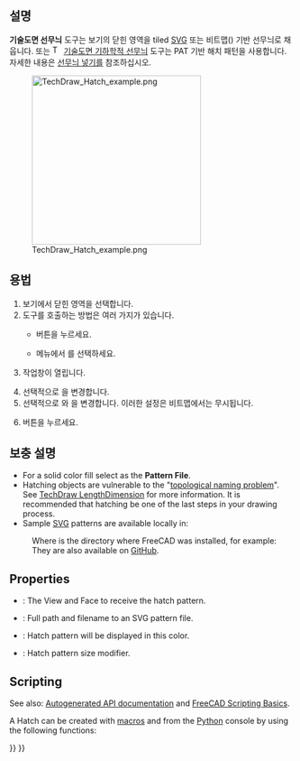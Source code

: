 <languages/>

{{Docnav
|[[TechDraw_LinkDimension/ko|치수 연결]]
|[[TechDraw_GeometricHatch/ko|기하학 무늬 ]]
|[[TechDraw_Workbench/ko|기술도면 작업대]]
|IconL=TechDraw_LinkDimension.svg
|IconR=TechDraw_GeometricHatch.svg
|IconC=Workbench_TechDraw.svg
}}

{{GuiCommand
|Name=기술도면 선무늬
|MenuLocation=기술도면→ 선무늬 넣기→ 이미지 파일의 선무늬를 면에 넣기
|Workbenches=[[TechDraw_Workbench/ko|기술도면 작업대]]
|SeeAlso=[[TechDraw_GeometricHatch/ko|기술도면 기하학적 선무늬]], [[TechDraw_Hatching/ko|기술도면 선무늬 넣기]]
}}

<span id="Description"></span>
==설명==

'''기술도면 선무늬''' 도구는 보기의 닫힌 영역을 tiled [[SVG/ko|SVG]] 또는 비트맵({{Version|0.21}}) 기반 선무늬로 채웁니다. 또는 [[Image:TechDraw_GeometricHatch.svg|16px]] [[TechDraw_GeometricHatch/ko|기술도면 기하학적 선무늬]] 도구는 PAT 기반 해치 패턴을 사용합니다. 자세한 내용은 [[TechDraw_Hatching/ko|선무늬 넣기]]를 참조하십시오.

[[Image:TechDraw_Hatch_example.png|300px]]

{{Caption|면에 넣은 SVG 선무늬}}

<span id="Usage"></span>
==용법==

# 보기에서 닫힌 영역을 선택합니다.
# 도구를 호출하는 방법은 여러 가지가 있습니다.
#* {{Button|[[Image:TechDraw_Hatch.svg|16px]] 기술도면 선무늬}} 버튼을 누르세요.
#* 메뉴에서 {{MenuCommand|기술도면→ 선무늬 넣기→ [[Image:TechDraw_Hatch.svg|16px]] 이미지 파일의 선무늬를 면에 넣기}}를 선택하세요.
# {{MenuCommand|면에 선무늬 적용}} 작업창이  열립니다.
# 선택적으로 {{MenuCommand|선무늬 파일}}을 변경합니다.
# 선택적으로 {{MenuCommand|무늬 크기}}와 {{MenuCommand|선 색상}}을 변경합니다. 이러한 설정은 비트맵에서는 무시됩니다.
# {{Button|확인}} 버튼을 누르세요.

<span id="Notes"></span>
== 보충 설명 ==

* For a solid color fill select {{FileName|solid.svg}} as the '''Pattern File'''.
* Hatching objects are vulnerable to the "[[Topological_naming_problem|topological naming problem]]". See [[TechDraw_LengthDimension|TechDraw LengthDimension]] for more information. It is recommended that hatching be one of the last steps in your drawing process.
* Sample [[SVG|SVG]] patterns are available locally in:
: {{Code|code=
$INSTALL_DIR/data/Mod/TechDraw/Patterns
}}
: Where {{incode|$INSTALL_DIR}} is the directory where FreeCAD was installed, for example:
: {{Code|code=
/usr/share/freecad/data/Mod/TechDraw/Patterns
}}
: They are also available on [https://github.com/FreeCAD/FreeCAD/tree/master/src/Mod/TechDraw/Patterns GitHub].

==Properties==

* {{PropertyData|Source}}: The View and Face to receive the hatch pattern.
* {{PropertyData|Hatch Pattern}}: Full path and filename to an SVG pattern file.
* {{PropertyView|Hatch Color}}: Hatch pattern will be displayed in this color.
* {{PropertyView|Hatch Scale}}: Hatch pattern size modifier.

==Scripting==

See also: [https://freecad.github.io/SourceDoc/ Autogenerated API documentation] and [[FreeCAD_Scripting_Basics|FreeCAD Scripting Basics]].

A Hatch can be created with [[Macros|macros]] and from the [[Python|Python]] console by using the following functions:

{{Code|code=
hatch = FreeCAD.ActiveDocument.addObject("TechDraw::DrawHatch", "Hatch")
hatch.Source = (view1, ["Face0"])
hatch.HatchPattern = hatchFileSpec
page.addView(hatch)
}}


{{Docnav
|[[TechDraw_LinkDimension/ko|치수 연결]]
|[[TechDraw_GeometricHatch/ko|기하학 무늬 넣기]]
|[[TechDraw_Workbench/ko|기술도면 작업대]]
|IconL=TechDraw_LinkDimension.svg
|IconR=TechDraw_GeometricHatch.svg
|IconC=Workbench_TechDraw.svg
}}

{{TechDraw_Tools_navi{{#translation:}}}}
{{Userdocnavi{{#translation:}}}}